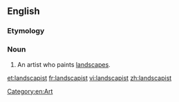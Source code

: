 ==English==

===Etymology===
{{suffix|landscape|ist|lang=en}}

===Noun===
{{en-noun}}

# An artist who paints [[landscape]]s.

[[Category:en:Art]]

[[et:landscapist]]
[[fr:landscapist]]
[[vi:landscapist]]
[[zh:landscapist]]